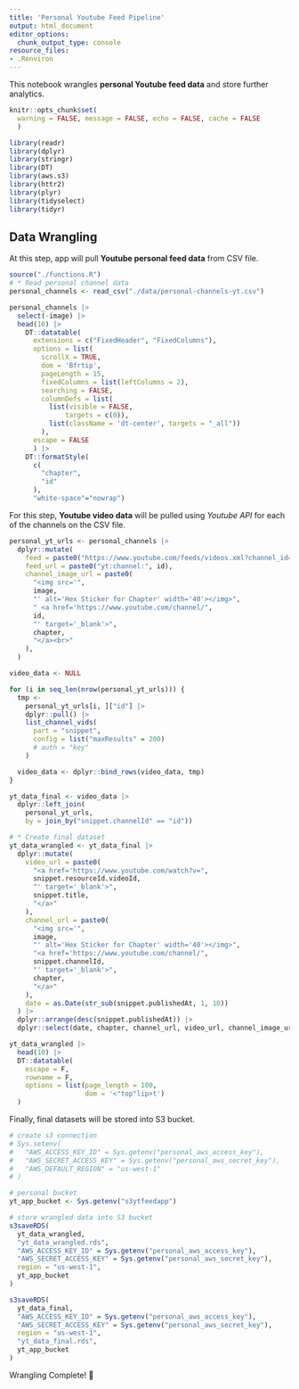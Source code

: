```yaml
---
title: 'Personal Youtube Feed Pipeline'
output: html_document
editor_options:
  chunk_output_type: console
resource_files:
- .Renviron
---
```

  
This notebook wrangles **personal Youtube feed data** and store further analytics.

```r

knitr::opts_chunk$set(
  warning = FALSE, message = FALSE, echo = FALSE, cache = FALSE
  )

library(readr)
library(dplyr)
library(stringr)
library(DT)
library(aws.s3)
library(httr2)
library(plyr)
library(tidyselect)
library(tidyr)

```

## Data Wrangling

At this step, app will pull **Youtube personal feed data** from CSV file.

```r

source("./functions.R")
# * Read personal channel data
personal_channels <- read_csv("./data/personal-channels-yt.csv")

personal_channels |>
  select(-image) |>
  head(10) |>
    DT::datatable(
      extensions = c("FixedHeader", "FixedColumns"),
      options = list(
        scrollX = TRUE,
        dom = 'Bfrtip',
        pageLength = 15,
        fixedColumns = list(leftColumns = 2),
        searching = FALSE,
        columnDefs = list(
          list(visible = FALSE,
              targets = c(0)),
          list(className = 'dt-center', targets = "_all"))
        ),
      escape = FALSE
      ) |> 
    DT::formatStyle(
      c(
        "chapter",
        "id"
      ),
      "white-space"="nowrap")

```

For this step, **Youtube video data** will be pulled using *Youtube API* for each of the channels on the CSV file.

```r

personal_yt_urls <- personal_channels |>
  dplyr::mutate(
    feed = paste0("https://www.youtube.com/feeds/videos.xml?channel_id=", id),
    feed_url = paste0("yt:channel:", id),
    channel_image_url = paste0(
      "<img src='",
      image,
      "' alt='Hex Sticker for Chapter' width='40'></img>",
      " <a href='https://www.youtube.com/channel/",
      id,
      "' target='_blank'>",
      chapter,
      "</a><br>"
    ),
  )

video_data <- NULL

for (i in seq_len(nrow(personal_yt_urls))) {
  tmp <-
    personal_yt_urls[i, ]["id"] |>
    dplyr::pull() |>
    list_channel_vids(
      part = "snippet",
      config = list("maxResults" = 200)
      # auth = "key"
    )

  video_data <- dplyr::bind_rows(video_data, tmp)
}

yt_data_final <- video_data |>
  dplyr::left_join(
    personal_yt_urls,
    by = join_by("snippet.channelId" == "id"))

# * Create final dataset
yt_data_wrangled <- yt_data_final |>
  dplyr::mutate(
    video_url = paste0(
      "<a href='https://www.youtube.com/watch?v=",
      snippet.resourceId.videoId,
      "' target='_blank'>",
      snippet.title,
      "</a>"
    ),
    channel_url = paste0(
      "<img src='",
      image,
      "' alt='Hex Sticker for Chapter' width='40'></img>",
      "<a href='https://www.youtube.com/channel/",
      snippet.channelId,
      "' target='_blank'>",
      chapter,
      "</a>"
    ),
    date = as.Date(str_sub(snippet.publishedAt, 1, 10))
  ) |>
  dplyr::arrange(desc(snippet.publishedAt)) |>
  dplyr::select(date, chapter, channel_url, video_url, channel_image_url)

yt_data_wrangled |>
  head(10) |>
  DT::datatable(
    escape = F,
    rowname = F,
    options = list(page_length = 100,
                   dom = '<"top"lip>t')
  )

```

Finally, final datasets will be stored into S3 bucket.

```r

# create s3 connection
# Sys.setenv(
#   "AWS_ACCESS_KEY_ID" = Sys.getenv("personal_aws_access_key"),
#   "AWS_SECRET_ACCESS_KEY" = Sys.getenv("personal_aws_secret_key"),
#   "AWS_DEFAULT_REGION" = "us-west-1"
# )

# personal bucket
yt_app_bucket <- Sys.getenv("s3ytfeedapp")

# store wrangled data into S3 bucket
s3saveRDS(
  yt_data_wrangled,
  "yt_data_wrangled.rds",
  "AWS_ACCESS_KEY_ID" = Sys.getenv("personal_aws_access_key"),
  "AWS_SECRET_ACCESS_KEY" = Sys.getenv("personal_aws_secret_key"),
  region = "us-west-1",
  yt_app_bucket
)

s3saveRDS(
  yt_data_final,
  "AWS_ACCESS_KEY_ID" = Sys.getenv("personal_aws_access_key"),
  "AWS_SECRET_ACCESS_KEY" = Sys.getenv("personal_aws_secret_key"),
  region = "us-west-1",
  "yt_data_final.rds",
  yt_app_bucket
)

```

Wrangling Complete! 🎉